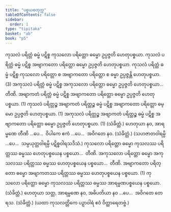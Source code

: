 ```yaml
---
title: "ပစ္စယစတုက္က"
tableOfContents: false
sidebar:
  order: 1
type: "tipitaka"
basket: "ab"
book: "p5"
---
```



<DynamicBreadcrumb />

<Division number="51" book="p5" e="ch" v="39" p="13">

<Paragraph number="156" book="p5">
ကုသလံ ပရိတ္တံ ဓမ္မံ ပဋိစ္စ ကုသလော ပရိတ္တော ဓမ္မော ဥပ္ပဇ္ဇတိ ဟေတုပစ္စယာ. ကုသလံ ပရိတ္တံ ဓမ္မံ ပဋိစ္စ အဗျာကတော ပရိတ္တော ဓမ္မော ဥပ္ပဇ္ဇတိ ဟေတုပစ္စယာ. ကုသလံ ပရိတ္တံ ဓမ္မံ ပဋိစ္စ ကုသလော ပရိတ္တော စ အဗျာကတော ပရိတ္တော စ ဓမ္မာ ဥပ္ပဇ္ဇန္တိ ဟေတုပစ္စယာ. (3)
</Paragraph>

<Paragraph number="157" book="p5">
အကုသလံ ပရိတ္တံ ဓမ္မံ ပဋိစ္စ အကုသလော ပရိတ္တော ဓမ္မော ဥပ္ပဇ္ဇတိ ဟေတုပစ္စယာ…  တီဏိ.
</Paragraph>

<Paragraph number="158" book="p5">
အဗျာကတံ ပရိတ္တံ ဓမ္မံ ပဋိစ္စ အဗျာကတော ပရိတ္တော ဓမ္မော ဥပ္ပဇ္ဇတိ ဟေတုပစ္စယာ. (1)
</Paragraph>

<Paragraph number="159" book="p5">
ကုသလံ ပရိတ္တဉ္စ အဗျာကတံ ပရိတ္တဉ္စ ဓမ္မံ ပဋိစ္စ အဗျာကတော ပရိတ္တော ဓမ္မော ဥပ္ပဇ္ဇတိ ဟေတုပစ္စယာ. (1)
</Paragraph>

<Paragraph number="160" book="p5">
အကုသလံ ပရိတ္တဉ္စ အဗျာကတံ ပရိတ္တဉ္စ ဓမ္မံ ပဋိစ္စ အဗျာကတော ပရိတ္တော ဓမ္မော ဥပ္ပဇ္ဇတိ ဟေတုပစ္စယာ. (1) (သံခိတ္တံ.)
</Paragraph>

<Paragraph number="161" book="p5">
ဟေတုယာ နဝ, အာရမ္မဏေ တီဏိ …ပေ…  ဝိပါကေ ဧကံ …ပေ…  အဝိဂတေ နဝ. (သံခိတ္တံ.)
</Paragraph>

<Paragraph number="162" book="p5">
(သဟဇာတဝါရမ္ပိ …ပေ…  သမ္ပယုတ္တဝါရမ္ပိ ပဋိစ္စဝါရသဒိသံ.)
</Paragraph>

</Division>
<Division number="52" book="p5" e="ch" v="39" p="14">

<Paragraph number="163" book="p5">
ကုသလော ပရိတ္တော ဓမ္မော ကုသလဿ ပရိတ္တဿ ဓမ္မဿ ဟေတုပစ္စယေန ပစ္စယော…  တီဏိ.
</Paragraph>

<Paragraph number="164" book="p5">
အကုသလော ပရိတ္တော ဓမ္မော အကုသလဿ ပရိတ္တဿ ဓမ္မဿ ဟေတုပစ္စယေန ပစ္စယော…  တီဏိ.
</Paragraph>

<Paragraph number="165" book="p5">
အဗျာကတော ပရိတ္တော ဓမ္မော အဗျာကတဿ ပရိတ္တဿ ဓမ္မဿ ဟေတုပစ္စယေန ပစ္စယော. (1)
</Paragraph>

<Paragraph number="166" book="p5">
ကုသလော ပရိတ္တော ဓမ္မော ကုသလဿ ပရိတ္တဿ ဓမ္မဿ အာရမ္မဏပစ္စယေန ပစ္စယော. (သံခိတ္တံ.)
</Paragraph>

<Paragraph number="167" book="p5">
ဟေတုယာ သတ္တ, အာရမ္မဏေ နဝ, အဓိပတိယာ နဝ …ပေ…  အဝိဂတေ တေရသ. (သံခိတ္တံ.)
</Paragraph>

<Paragraph number="168" book="p5">
(ယထာ ကုသလတ္တိကေ ပဉှာဝါရံ ဧဝံ ဝိတ္ထာရေတဗ္ဗံ.)
</Paragraph>
</Division>